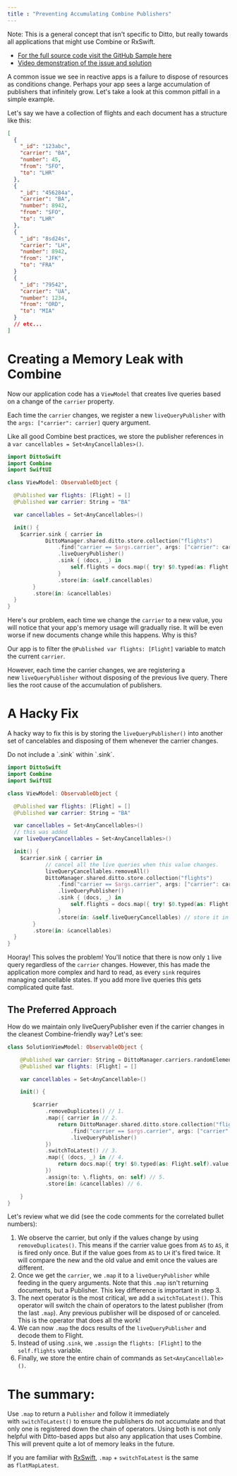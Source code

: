 ```yaml
---
title : "Preventing Accumulating Combine Publishers"
---
```


<Info>

Note: This is a general concept that isn't specific to Ditto, but really towards all applications that might use Combine or RxSwift.
</Info>

- <a href="https://github.com/getditto/samples/tree/master/combine-switchtolatest" target="_blank">For the full source code visit the GitHub Sample here</a>
- <a href="https://www.loom.com/share/40e110dfecf54fcbbeb6c4e69537c055" target="_blank">Video demonstration of the issue and solution</a>

A common issue we see in reactive apps is a failure to dispose of resources as conditions change. Perhaps your app sees a large accumulation of publishers that infinitely grow. Let's take a look at this common pitfall in a simple example.

Let's say we have a collection of flights and each document has a structure like this:

```json
[
  {
    "_id": "123abc",
    "carrier": "BA",
    "number": 45,
    "from": "SFO",
    "to": "LHR"
  },
  {
    "_id": "456284a",
    "carrier": "BA",
    "number": 8942,
    "from": "SFO",
    "to": "LHR"
  },
  {
    "_id": "8sd24s",
    "carrier": "LH",
    "number": 8942,
    "from": "JFK",
    "to": "FRA"
  }
  {
    "_id": "79542",
    "carrier": "UA",
    "number": 1234,
    "from": "ORD",
    "to": "MIA"
  }
  // etc...
]
```

# Creating a Memory Leak with Combine[​](https://legacydocs.ditto.live/ios/quick-tips/prevent-accumulating-publishers#creating-a-memory-leak-with-combine)

Now our application code has a `ViewModel` that creates live queries based on a change of the `carrier` property.&#x20;

Each time the `carrier` changes, we register a new `liveQueryPublisher` with the `args: ["carrier": carrier]` query argument.&#x20;

Like all good Combine best practices, we store the publisher references in a `var cancellables = Set<AnyCancellables>()`.

```swift
import DittoSwift
import Combine
import SwiftUI

class ViewModel: ObservableObject {

  @Published var flights: [Flight] = []
  @Published var carrier: String = "BA"

  var cancellables = Set<AnyCancellables>()

  init() {
    $carrier.sink { carrier in
            DittoManager.shared.ditto.store.collection("flights")
                .find("carrier == $args.carrier", args: ["carrier": carrier])
                .liveQueryPublisher()
                .sink { (docs, _) in
                    self.flights = docs.map({ try! $0.typed(as: Flight.self).value })
                }
                .store(in: &self.cancellables)
        }
        .store(in: &cancellables)
  }
}
```

Here's our problem, each time we change the `carrier` to a new value, you will notice that your app's memory usage will gradually rise. It will be even worse if new documents change while this happens. Why is this?

Our app is to filter the `@Published var flights: [Flight]` variable to match the current `carrier`.&#x20;

However, each time the carrier changes, we are registering a new `liveQueryPublisher` without disposing of the previous live query. There lies the root cause of the accumulation of publishers.

# A Hacky Fix[​](https://legacydocs.ditto.live/ios/quick-tips/prevent-accumulating-publishers#a-hacky-fix)

A hacky way to fix this is by storing the `liveQueryPublisher()` into another set of cancelables and disposing of them whenever the carrier changes.

<Warning>
Do not include a `.sink` within `.sink`.
</Warning>


```swift
import DittoSwift
import Combine
import SwiftUI

class ViewModel: ObservableObject {

  @Published var flights: [Flight] = []
  @Published var carrier: String = "BA"

  var cancellables = Set<AnyCancellables>()
  // this was added
  var liveQueryCancellables = Set<AnyCancellables>()

  init() {
    $carrier.sink { carrier in
            // cancel all the live queries when this value changes.
            liveQueryCancellables.removeAll()
            DittoManager.shared.ditto.store.collection("flights")
                .find("carrier == $args.carrier", args: ["carrier": carrier])
                .liveQueryPublisher()
                .sink { (docs, _) in
                    self.flights = docs.map({ try! $0.typed(as: Flight.self).value })
                }
                .store(in: &self.liveQueryCancellables) // store it in another set of cancellables
        }
        .store(in: &cancellables)
  }
}
```

Hooray! This solves the problem! You'll notice that there is now only `1` live query regardless of the `carrier` changes. However, this has made the application more complex and hard to read, as every `sink` requires managing cancellable states. If you add more live queries this gets complicated quite fast.

## The Preferred Approach[​](https://legacydocs.ditto.live/ios/quick-tips/prevent-accumulating-publishers#the-good-way)

How do we maintain only liveQueryPublisher even if the carrier changes in the cleanest Combine-friendly way? Let's see:

```swift
class SolutionViewModel: ObservableObject {

    @Published var carrier: String = DittoManager.carriers.randomElement()!
    @Published var flights: [Flight] = []

    var cancellables = Set<AnyCancellable>()

    init() {

        $carrier
            .removeDuplicates() // 1.
            .map({ carrier in // 2.
                return DittoManager.shared.ditto.store.collection("flights")
                    .find("carrier == $args.carrier", args: ["carrier": carrier])
                    .liveQueryPublisher()
            })
            .switchToLatest() // 3.
            .map({ (docs, _) in // 4.
                return docs.map({ try! $0.typed(as: Flight.self).value })
            })
            .assign(to: \.flights, on: self) // 5.
            .store(in: &cancellables) // 6.

    }
}
```

Let's review what we did (see the code comments for the correlated bullet numbers):

1. We observe the carrier, but only if the values change by using `removeDuplicates()`. This means if the carrier value goes from `AS` to `AS`, it is fired only once. But if the value goes from `AS` to `LH` it's fired twice. It will compare the new and the old value and emit once the values are different.
2. Once we get the `carrier`, we `.map` it to a `liveQueryPublisher` while feeding in the query arguments. Note that this `.map` isn't returning documents, but a Publisher. This key difference is important in step 3.
3. The next operator is the most critical, we add a `switchToLatest()`. This operator will switch the chain of operators to the latest publisher (from the last `.map`). Any previous publisher will be disposed of or canceled. This is the operator that does all the work!
4. We can now `.map` the docs results of the `liveQueryPublisher` and decode them to Flight.
5. Instead of using .`sink`, we `.assign` the `flights: [Flight]` to the `self.flights` variable.
6. Finally, we store the entire chain of commands as `Set<AnyCancellable>()`.

# The summary:

Use `.map` to return a `Publisher` and follow it immediately with `switchToLatest()` to ensure the publishers do not accumulate and that only one is registered down the chain of operators. Using both is not only helpful with Ditto-based apps but also any application that uses Combine. This will prevent quite a lot of memory leaks in the future.

If you are familiar with <a href="https://github.com/ReactiveX/RxSwift" target="_blank">RxSwift</a>, `.map` + `switchToLatest` is the same as `flatMapLatest`.
